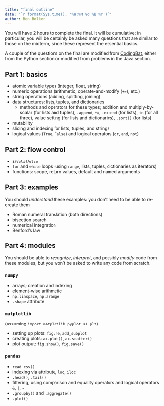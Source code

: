 ```yaml
---
title: "final outline"
date: "`r format(Sys.time(), '%H:%M %d %B %Y')`"
author: Ben Bolker
---
```


You will have 2 hours to complete the final.  It will be cumulative; in particular,
you will be certainly be asked many questions that are similar to those on the midterm,
since these represent the essential basics.

A couple of the questions on the final are modified from [CodingBat](http://codingbat.com), either from the Python section or modified from problems in the Java section.

## Part 1: basics

* atomic variable types (integer, float, string)
* numeric operations (arithmetic, operate-and-modify (`+=`), etc.)
* string operations (adding, splitting, joining)
* data structures: lists, tuples, and dictionaries
    * methods and operators for these types; addition and multiply-by-scalar (for lists and tuples), `.append`, `+=`, `.extend` (for lists), `in` (for all three), value setting (for lists and dictionaries), `.sort()` (for lists)
* mutability	
* slicing and indexing for lists, tuples, and strings
* logical values (`True`, `False`) and logical operators (`or`, `and`, `not`)

## Part 2: flow control

* `if`/`elif`/`else`
* `for` and `while` loops (using `range`, lists, tuples, dictionaries as iterators)
* functions: scope, return values, default and named arguments

## Part 3: examples

You should *understand* these examples: you don't need to be able to re-create them

* Roman numeral translation (both directions)
* bisection search
* numerical integration
* Benford's law

## Part 4: modules

You should be able to *recognize*, *interpret*, and possibly *modify* code from these
modules, but you won't be asked to write any code from scratch.

### `numpy`

* arrays; creation and indexing
* element-wise arithmetic
* `np.linspace`, `np.arange`
* `.shape` attribute

### `matplotlib`

(assuming `import matplotlib.pyplot as plt`)

* setting up plots: `figure`, `add_subplot`
* creating plots: `ax.plot()`, `ax.scatter()`
* plot output: `fig.show()`, `fig.save()`

### `pandas`

* `read_csv()`
* indexing via attribute, `loc`, `iloc`
* `.head()`, `.tail()`
* filtering, using comparison and equality operators and logical operators `&`, `|`, `~`
* `.groupby()` and `.aggregate()`
* `.plot()`
